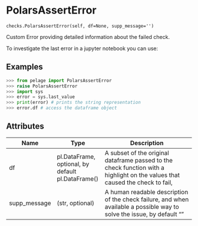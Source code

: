 # PolarsAssertError { #pelage.checks.PolarsAssertError }

`checks.PolarsAssertError(self, df=None, supp_message='')`

Custom Error providing detailed information about the failed check.

To investigate the last error in a jupyter notebook you can use:

## Examples

```python
>>> from pelage import PolarsAssertError
>>> raise PolarsAssertError
>>> import sys
>>> error = sys.last_value
>>> print(error) # prints the string representation
>>> error.df # access the dataframe object
```

## Attributes

| Name         | Type                                               | Description                                                                                                                   |
|--------------|----------------------------------------------------|-------------------------------------------------------------------------------------------------------------------------------|
| df           | pl.DataFrame, optional,  by default pl.DataFrame() | A subset of the original dataframe passed to the check function with a highlight on the values that caused the check to fail, |
| supp_message | (str, optional)                                    | A human readable description of the check failure, and when available a possible way to solve the issue, by default ""        |
